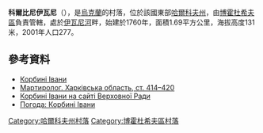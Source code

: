 {{coord|50|18|22|N|35|25|42|E|scale:30000_region:UA|display=title}}

'''科爾比尼伊瓦尼'''（{{lang-uk|Корбині Івани}}），是[[烏克蘭|烏克蘭]]的村落，位於該國東部[[哈爾科夫州|哈爾科夫州]]，由[[博霍杜希夫區|博霍杜希夫區]]負責管轄，處於[[伊瓦尼河|伊瓦尼河]]畔，始建於1760年，面積1.69平方公里，海拔高度131米，2001年人口277。

==參考資料==
*[http://gska2.rada.gov.ua/pls/z7502/A005?rdat1=09.01.2009&rf7571=32442 Корбині Івани]{{dead link|date=2018年4月 |bot=InternetArchiveBot |fix-attempted=yes }}
*[https://web.archive.org/web/20140223233012/http://www.memory.gov.ua:8080/data/upload/publication/main/ua/1090/41.pdf Мартиролог. Харківська область, ст. 414–420]
* [http://gska2.rada.gov.ua/pls/z7502/A005?rdat1=04.04.2007&rf7571=32442 Корбині Івани на сайті Верховної Ради]{{dead link|date=2018年4月 |bot=InternetArchiveBot |fix-attempted=yes }}
* [http://weather.in.ua/ua/har'kovskaja/11442 Погода: Корбині Івани] {{Wayback|url=http://weather.in.ua/ua/har%27kovskaja/11442 |date=20160323024848 }}

{{DEFAULTSORT:Корбині Івани}}
[[Category:哈爾科夫州村落|Category:哈爾科夫州村落]]
[[Category:博霍杜希夫區村落|Category:博霍杜希夫區村落]]


{{Kharkiv-geo-stub}}